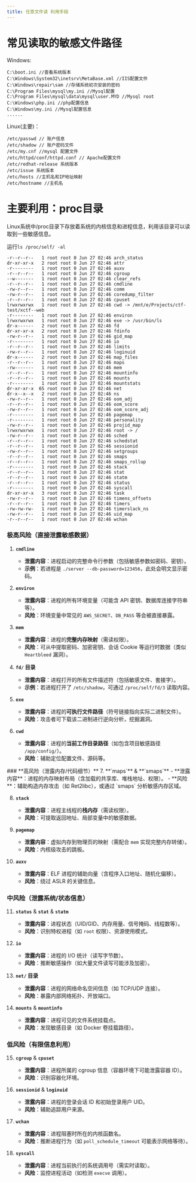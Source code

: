 ```yaml
---
title: 任意文件读 利用手段
---
```


# 常见读取的敏感文件路径


Windows:

```plain
C:\boot.ini //查看系统版本
C:\Windows\System32\inetsrv\MetaBase.xml //IIS配置文件
C:\Windows\repair\sam //存储系统初次安装的密码
C:\Program Files\mysql\my.ini //Mysql配置
C:\Program Files\mysql\data\mysql\user.MYD //Mysql root
C:\Windows\php.ini //php配置信息
C:\Windows\my.ini //Mysql配置信息
......
```

Linux(主要)：

```plain
/etc/passwd // 账户信息
/etc/shadow // 账户密码文件
/etc/my.cnf //mysql 配置文件
/etc/httpd/conf/httpd.conf // Apache配置文件
/etc/redhat-release 系统版本 
/etc/issue 系统版本
/etc/hosts //主机名和IP地址映射
/etc/hostname //主机名
```

# 主要利用：proc目录

Linux系统中/proc目录下存放着系统的内核信息和进程信息，利用该目录可以读取到一些敏感信息。


运行`ls /proc/self/ -al`
```plain
-r--r--r--   1 root root 0 Jun 27 02:46 arch_status
dr-xr-xr-x   2 root root 0 Jun 27 02:46 attr
-r--------   1 root root 0 Jun 27 02:46 auxv
-r--r--r--   1 root root 0 Jun 27 02:46 cgroup
--w-------   1 root root 0 Jun 27 02:46 clear_refs
-r--r--r--   1 root root 0 Jun 27 02:46 cmdline
-rw-r--r--   1 root root 0 Jun 27 02:46 comm
-rw-r--r--   1 root root 0 Jun 27 02:46 coredump_filter
-r--r--r--   1 root root 0 Jun 27 02:46 cpuset
lrwxrwxrwx   1 root root 0 Jun 27 02:46 cwd -> /mnt/e/Projects/ctf-test/xctf--web
-r--------   1 root root 0 Jun 27 02:46 environ
lrwxrwxrwx   1 root root 0 Jun 27 02:46 exe -> /usr/bin/ls
dr-x------   2 root root 0 Jun 27 02:46 fd
dr-xr-xr-x   2 root root 0 Jun 27 02:46 fdinfo
-rw-r--r--   1 root root 0 Jun 27 02:46 gid_map
-r--------   1 root root 0 Jun 27 02:46 io
-r--r--r--   1 root root 0 Jun 27 02:46 limits
-rw-r--r--   1 root root 0 Jun 27 02:46 loginuid
dr-x------   2 root root 0 Jun 27 02:46 map_files
-r--r--r--   1 root root 0 Jun 27 02:46 maps
-rw-------   1 root root 0 Jun 27 02:46 mem
-r--r--r--   1 root root 0 Jun 27 02:46 mountinfo
-r--r--r--   1 root root 0 Jun 27 02:46 mounts
-r--------   1 root root 0 Jun 27 02:46 mountstats
dr-xr-xr-x  65 root root 0 Jun 27 02:46 net
dr-x--x--x   2 root root 0 Jun 27 02:46 ns
-rw-r--r--   1 root root 0 Jun 27 02:46 oom_adj
-r--r--r--   1 root root 0 Jun 27 02:46 oom_score
-rw-r--r--   1 root root 0 Jun 27 02:46 oom_score_adj
-r--------   1 root root 0 Jun 27 02:46 pagemap
-r--------   1 root root 0 Jun 27 02:46 personality
-rw-r--r--   1 root root 0 Jun 27 02:46 projid_map
lrwxrwxrwx   1 root root 0 Jun 27 02:46 root -> /
-rw-r--r--   1 root root 0 Jun 27 02:46 sched
-r--r--r--   1 root root 0 Jun 27 02:46 schedstat
-r--r--r--   1 root root 0 Jun 27 02:46 sessionid
-rw-r--r--   1 root root 0 Jun 27 02:46 setgroups
-r--r--r--   1 root root 0 Jun 27 02:46 smaps
-r--r--r--   1 root root 0 Jun 27 02:46 smaps_rollup
-r--------   1 root root 0 Jun 27 02:46 stack
-r--r--r--   1 root root 0 Jun 27 02:46 stat
-r--r--r--   1 root root 0 Jun 27 02:46 statm
-r--r--r--   1 root root 0 Jun 27 02:46 status
-r--------   1 root root 0 Jun 27 02:46 syscall
dr-xr-xr-x   3 root root 0 Jun 27 02:46 task
-rw-r--r--   1 root root 0 Jun 27 02:46 timens_offsets
-r--r--r--   1 root root 0 Jun 27 02:46 timers
-rw-rw-rw-   1 root root 0 Jun 27 02:46 timerslack_ns
-rw-r--r--   1 root root 0 Jun 27 02:46 uid_map
-r--r--r--   1 root root 0 Jun 27 02:46 wchan
```

### **极高风险（直接泄露敏感数据）**
1. **`cmdline`**  
   - **泄露内容**：进程启动的完整命令行参数（包括敏感参数如密码、密钥）。  
   - **示例**：若进程是 `./server --db-password=123456`，此处会明文显示密码。

2. **`environ`**  
   - **泄露内容**：进程的所有环境变量（可能含 API 密钥、数据库连接字符串等）。  
   - **风险**：环境变量中常见的 `AWS_SECRET`、`DB_PASS` 等会被直接暴露。

3. **`mem`**  
   - **泄露内容**：进程的**完整内存映射**（需读权限）。  
   - **风险**：可从中提取密码、加密密钥、会话 Cookie 等运行时数据（类似 `Heartbleed` 漏洞）。

4. **`fd/` 目录**  
   - **泄露内容**：进程打开的所有文件描述符（包括敏感文件、套接字）。  
   - **示例**：若进程打开了 `/etc/shadow`，可通过 `/proc/self/fd/3` 读取内容。

5. **`exe`**  
   - **泄露内容**：进程的**可执行文件路径**（符号链接指向实际二进制文件）。  
   - **风险**：攻击者可下载该二进制进行逆向分析，挖掘漏洞。

6. **`cwd`**  
   - **泄露内容**：进程的**当前工作目录路径**（如包含项目敏感路径 `/app/config/`）。  
   - **风险**：辅助定位配置文件、源码等。

<Card type="secondary" title="剩下来的不太重要">
### **高风险（泄露内存/代码细节）**
7. **`maps`** & **`smaps`**  
   - **泄露内容**：进程的内存映射布局（含加载的共享库、堆栈地址、权限）。  
   - **风险**：辅助构造内存攻击（如 Ret2libc），或通过 `smaps` 分析敏感内存区域。

8. **`stack`**  
   - **泄露内容**：进程主线程的**栈内存**（需读权限）。  
   - **风险**：可提取返回地址、局部变量中的敏感数据。

9. **`pagemap`**  
   - **泄露内容**：虚拟内存到物理页的映射（需配合 `mem` 实现完整内存转储）。  
   - **风险**：内核级攻击的跳板。

10. **`auxv`**  
    - **泄露内容**：ELF 进程的辅助向量（含程序入口地址、随机化偏移）。  
    - **风险**：绕过 ASLR 的关键信息。

### **中风险（泄露系统/状态信息）**
11. **`status`** & **`stat`** & **`statm`**  
    - **泄露内容**：进程状态（UID/GID、内存用量、信号掩码、线程数等）。  
    - **风险**：识别特权进程（如 `root` 权限）、资源使用模式。

12. **`io`**  
    - **泄露内容**：进程的 I/O 统计（读写字节数）。  
    - **风险**：推断敏感操作（如大量文件读写可能涉及加密）。

13. **`net/` 目录**  
    - **泄露内容**：进程的网络命名空间信息（如 TCP/UDP 连接）。  
    - **风险**：暴露内部网络拓扑、开放端口。

14. **`mounts`** & **`mountinfo`**  
    - **泄露内容**：进程可见的文件系统挂载点。  
    - **风险**：发现敏感目录（如 Docker 卷挂载路径）。

### **低风险（有限信息利用）**
15. **`cgroup`** & **`cpuset`**  
    - **泄露内容**：进程所属的 cgroup 信息（容器环境下可能泄露容器 ID）。  
    - **风险**：识别容器化环境。

16. **`sessionid`** & **`loginuid`**  
    - **泄露内容**：进程的登录会话 ID 和初始登录用户 UID。  
    - **风险**：辅助追踪用户来源。

17. **`wchan`**  
    - **泄露内容**：进程阻塞时所在的内核函数名。  
    - **风险**：推断进程行为（如 `poll_schedule_timeout` 可能表示网络等待）。

18. **`syscall`**  
    - **泄露内容**：进程当前执行的系统调用号（需实时读取）。  
    - **风险**：监控进程活动（如检测 `execve` 调用）。

</Card>

# 